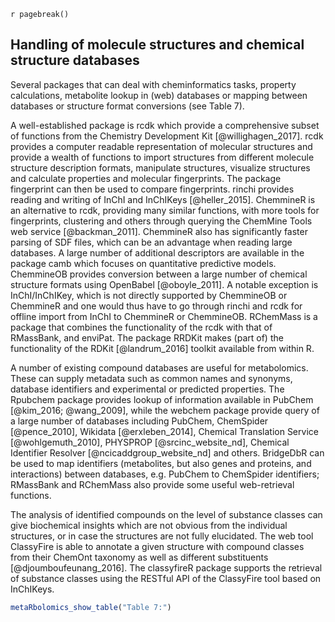 `r pagebreak()`

## Handling of molecule structures and chemical structure databases

Several packages that can deal with cheminformatics tasks, property calculations, metabolite lookup in (web) databases or mapping between databases or structure format conversions (see Table 7). 

A well-established package is rcdk which provide a comprehensive subset of functions from the Chemistry Development Kit [@willighagen_2017]. rcdk provides a computer readable representation of molecular structures and provide a wealth of functions to import structures from different molecule structure description formats, manipulate structures, visualize structures and calculate properties and molecular fingerprints. The package fingerprint can then be used to compare fingerprints. rinchi provides reading and writing of InChI and InChIKeys [@heller_2015]. ChemmineR is an alternative to rcdk, providing many similar functions, with more tools for fingerprints, clustering and others through querying the ChemMine Tools web service [@backman_2011]. ChemmineR also has significantly faster parsing of SDF files, which can be an advantage when reading large databases. A large number of additional descriptors are available in the package camb which focuses on quantitative predictive models. ChemmineOB provides conversion between a large number of chemical structure formats using OpenBabel [@oboyle_2011]. A notable exception is InChI/InChIKey, which is not directly supported by ChemmineOB or ChemmineR and one would thus have to go through rinchi and rcdk for offline import from InChI to ChemmineR or ChemmineOB. RChemMass is a package that combines the functionality of the rcdk with that of RMassBank, and enviPat. The package RRDKit makes (part of) the functionality of the RDKit [@landrum_2016] toolkit available from within R.

A number of existing compound databases are useful for metabolomics. These can supply metadata such as common names and synonyms, database identifiers and experimental or predicted properties. The Rpubchem package provides lookup of information available in PubChem [@kim_2016; @wang_2009], while the webchem package provide query of a large number of databases including PubChem, ChemSpider [@pence_2010], Wikidata [@erxleben_2014], Chemical Translation Service [@wohlgemuth_2010], PHYSPROP [@srcinc_website_nd], Chemical Identifier Resolver [@ncicaddgroup_website_nd] and others. BridgeDbR can be used to map identifiers (metabolites, but also genes and proteins, and interactions) between databases, e.g. PubChem to ChemSpider identifiers; RMassBank and RChemMass also provide some useful web-retrieval functions.

The analysis of identified compounds on the level of substance classes can give biochemical insights which are not obvious from the individual structures, or in case the structures are not fully elucidated. The web tool ClassyFire is able to annotate a given structure with compound classes from their ChemOnt taxonomy as well as different substituents [@djoumboufeunang_2016]. The classyfireR package supports the retrieval of substance classes using the RESTful API of the ClassyFire tool based on InChIKeys.

```r
metaRbolomics_show_table("Table 7:")
```
